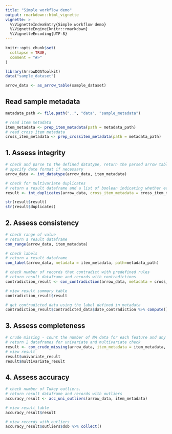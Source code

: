```yaml
---
title: "Simple workflow demo"
output: rmarkdown::html_vignette
vignette: >
  %\VignetteIndexEntry{Simple workflow demo}
  %\VignetteEngine{knitr::rmarkdown}
  %\VignetteEncoding{UTF-8}
---
```


```r
knitr::opts_chunk$set(
  collapse = TRUE,
  comment = "#>"
)
```

```r
library(ArrowDQAToolkit)
data("sample_dataset")

arrow_data <- as_arrow_table(sample_dataset)
```

## Read sample metadata
```r
metadata_path <- file.path("..", "data", "sample_metadata")

# read item metadata
item_metadata <- prep_item_metadata(path = metadata_path)
# read cross item metadata
cross_item_metadata <- prep_crossitem_metadata(path = metadata_path)
```


## 1. Assess integrity
```r
# check and parse to the defined datatype, return the parsed arrow table
# specify date format if necessary
arrow_data <- int_datatype(arrow_data, item_metadata)
```

```r
# check for multivariate duplicates
# return a result dataframe and a list of boolean indicating whether each row is a duplicate
result <- int_duplicates(arrow_data, cross_item_metadata = cross_item_metadata)

str(result$result)
str(result$duplicates)
```


## 2. Assess consistency
```r
# check range of value
# return a result dataframe
con_range(arrow_data, item_metadata)
```
```r
# check labels 
# return a result dataframe
con_label(arrow_data, metadata = item_metadata, path=metadata_path)
```


```r
# check number of records that contradict with predefined rules
# return result dataframe and records with contradictions
contradiction_result <- con_contradiction(arrow_data, metadata = cross_item_metadata)

# view result summary table
contradiction_result$result

# get contradicted data using the label defined in metadata
contradiction_result$contradicted_data$date_contradiction %>% compute()
```


## 3. Assess completeness
```r
# crude missing - count the number of NA data for each feature and any multivariate the user have defined
# return 2 dataframes for univariate and multivariate check
result <- com_crude_missing(arrow_data, item_metadata = item_metadata, cross_item_metadata = cross_item_metadata)
# view result 
result$univariate_result
result$multivariate_result
```


## 4. Assess accuracy   
```r
# check number of Tukey outliers.
# return result dataframe and records with outliers 
accuracy_result <- acc_uni_outliers(arrow_data, item_metadata)

# view result table
accuracy_result$result

# view records with outliers
accuracy_result$outliers$dob %>% collect()
```



